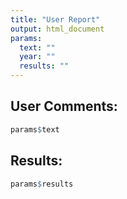 ```yaml
---
title: "User Report"
output: html_document
params:
  text: ""
  year: ""
  results: ""
---
```

## User Comments:
```r
params$text
```
## Results:
```r
params$results
```
